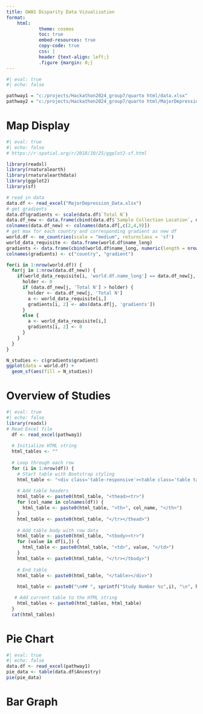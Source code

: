 ```yaml
---
title: GWAS Disparity Data Vizualization
format:
    html:
            theme: cosmos
            toc: true
            embed-resources: true
            copy-code: true
            css: | 
            header {text-align: left;}
            .figure {margin: 0;}
---
```

```r
#| eval: true
#| echo: false

pathway1 = "c:/projects/Hackathon2024_group7/quarto html/data.xlsx"
pathway2 = "c:/projects/Hackathon2024_group7/quarto html/MajorDepression_data.xlsx"

```

# Map Display
```r
#| eval: true
#| echo: false
# https://r-spatial.org/r/2018/10/25/ggplot2-sf.html

library(readxl)
library(rnaturalearth)
library(rnaturalearthdata)
library(ggplot2)
library(sf)

# read in data
data.df <- read_excel("MajorDepression_Data.xlsx")
# get gradients
data.df$gradients <- scale(data.df$`Total N`)
data.df_new <- data.frame(cbind(data.df$`Sample Collection Location`, data.df$`Total N`, data.df$gradients))
colnames(data.df_new) <- colnames(data.df[,c(2,4,9)])
# get max for each country and corresponding gradient as new df
world.df <- ne_countries(scale = "medium", returnclass = 'sf')
world_data_requisite <- data.frame(world.df$name_long)
gradients <- data.frame(cbind(world.df$name_long, numeric(length = nrow(world.df))))
colnames(gradients) <- c("country", "gradient")

for(i in 1:nrow(world.df)) {
  for(j in 1:nrow(data.df_new)) {
    if(world_data_requisite[i, 'world.df.name_long'] == data.df_new[j, 'Sample Collection Location']) {
      holder <- 0
      if (data.df_new[j, 'Total N'] > holder) {
        holder <- data.df_new[j, 'Total N']
        a <- world_data_requisite[i,]
        gradients[i, 2] <- abs(data.df[j, 'gradients'])
      }
      else {
        a <- world_data_requisite[i,]
        gradients[i, 2] <- 0
      }
    }
  }
}

N_studies <- c(gradients$gradient)
ggplot(data = world.df) +
  geom_sf(aes(fill = N_studies))
```


# Overview of Studies
```r
#| eval: true
#| echo: false
library(readxl)
# Read Excel file
  df <- read_excel(pathway1)
  
  # Initialize HTML string
  html_tables <- ""
  
  # Loop through each row
  for (i in 1:nrow(df)) {
    # Start table with Bootstrap styling
    html_table <- "<div class='table-responsive'><table class='table table-striped'>"
    
    # Add table headers
    html_table <- paste0(html_table, "<thead><tr>")
    for (col_name in colnames(df)) {
      html_table <- paste0(html_table, "<th>", col_name, "</th>")
    }
    html_table <- paste0(html_table, "</tr></thead>")
    
    # Add table body with row data
    html_table <- paste0(html_table, "<tbody><tr>")
    for (value in df[i,]) {
      html_table <- paste0(html_table, "<td>", value, "</td>")
    }
    html_table <- paste0(html_table, "</tr></tbody>")
    
    # End table
    html_table <- paste0(html_table, "</table></div>")
    
    html_table <- paste0("\n## ", sprintf("Study Number %s",i), "\n", html_table)

   # Add current table to the HTML string
    html_tables <- paste0(html_tables, html_table)
  } 
  cat(html_tables)
```

# Pie Chart
```r
#| eval: true
#| echo: false
data.df <- read_excel(pathway1)
pie_data <- table(data.df$Ancestry)
pie(pie_data)
```

# Bar Graph

